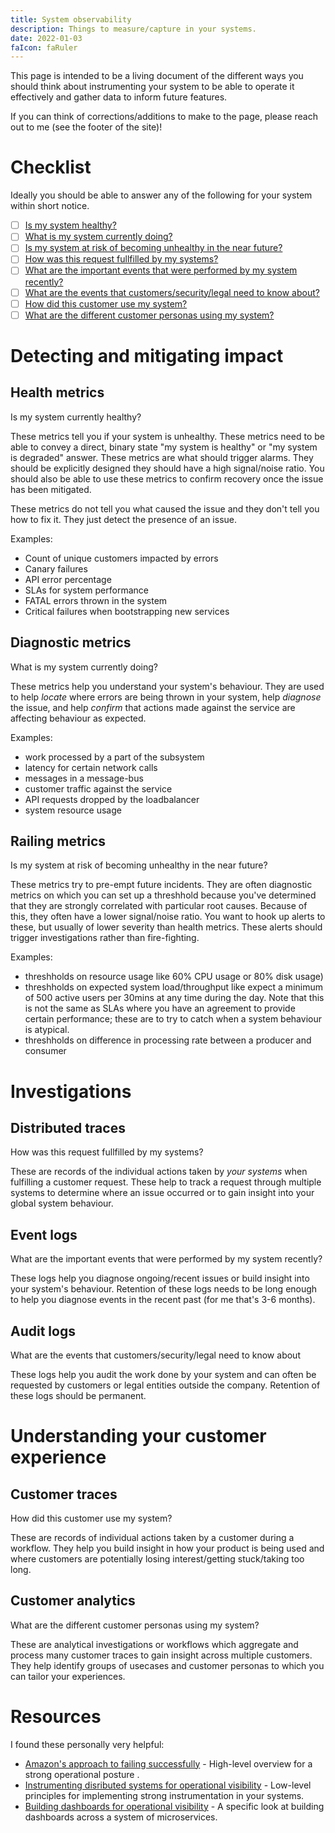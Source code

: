 ```yaml
---
title: System observability
description: Things to measure/capture in your systems.
date: 2022-01-03
faIcon: faRuler
---
```



This page is intended to be a living document of the different ways you should think about instrumenting your system to be able to operate it effectively and gather data to inform future features.

If you can think of corrections/additions to make to the page, please reach out to me (see the footer of the site)!

# Checklist

Ideally you should be able to answer any of the following for your system within short notice.

- [ ] [Is my system healthy?](#health-metrics)
- [ ] [What is my system currently doing?](#diagnostic-metrics)
- [ ] [Is my system at risk of becoming unhealthy in the near future?](#railing-metrics)
- [ ] [How was this request fullfilled by my systems?](#distributed-traces)
- [ ] [What are the important events that were performed by my system recently?](#event-logs)
- [ ] [What are the events that customers/security/legal need to know about?](#audit-logs)
- [ ] [How did this customer use my system?](#customer-traces)
- [ ] [What are the different customer personas using my system?](#customer-analytics)

# Detecting and mitigating impact

## Health metrics

<PullQuote>Is my system currently healthy?</PullQuote>

These metrics tell you if your system is unhealthy.
These metrics need to be able to convey a direct, binary state "my system is healthy" or "my system is degraded" answer.
These metrics are what should trigger alarms.
They should be explicitly designed they should have a high signal/noise ratio.
You should also be able to use these metrics to confirm recovery once the issue has been mitigated.

These metrics do not tell you what caused the issue and they don't tell you how to fix it. They just detect the presence of an issue.

Examples:

- Count of unique customers impacted by errors
- Canary failures
- API error percentage
- SLAs for system performance
- FATAL errors thrown in the system
- Critical failures when bootstrapping new services

## Diagnostic metrics

<PullQuote>What is my system currently doing?</PullQuote>

These metrics help you understand your system's behaviour.
They are used to help _locate_ where errors are being thrown in your system, help _diagnose_ the issue, and help _confirm_ that actions made against the service are affecting behaviour as expected.

Examples:

- work processed by a part of the subsystem
- latency for certain network calls
- messages in a message-bus
- customer traffic against the service
- API requests dropped by the loadbalancer
- system resource usage

## Railing metrics

<PullQuote>
  Is my system at risk of becoming unhealthy in the near future?
</PullQuote>

These metrics try to pre-empt future incidents.
They are often diagnostic metrics on which you can set up a threshhold because you've determined that they are strongly correlated with particular root causes.
Because of this, they often have a lower signal/noise ratio. You want to hook up alerts to these, but usually of lower severity than health metrics.
These alerts should trigger investigations rather than fire-fighting.

Examples:

- threshholds on resource usage like 60% CPU usage or 80% disk usage)
- threshholds on expected system load/throughput like expect a minimum of 500 active users per 30mins at any time during the day. Note that this is not the same as SLAs where you have an agreement to provide certain performance; these are to try to catch when a system behaviour is atypical.
- threshholds on difference in processing rate between a producer and consumer

# Investigations

## Distributed traces

<PullQuote>How was this request fullfilled by my systems?</PullQuote>

These are records of the individual actions taken by _your systems_ when fulfilling a customer request.
These help to track a request through multiple systems to determine where an issue occurred or to gain insight into your global system behaviour.

## Event logs

<PullQuote>
  What are the important events that were performed by my system recently?
</PullQuote>

These logs help you diagnose ongoing/recent issues or build insight into your system's behaviour.
Retention of these logs needs to be long enough to help you diagnose events in the recent past (for me that's 3-6 months).

## Audit logs

<PullQuote>
  What are the events that customers/security/legal need to know about
</PullQuote>

These logs help you audit the work done by your system and can often be requested by customers or legal entities outside the company.
Retention of these logs should be permanent.

# Understanding your customer experience

## Customer traces

<PullQuote>How did this customer use my system?</PullQuote>

These are records of individual actions taken by a customer during a workflow.
They help you build insight in how your product is being used and where customers are potentially losing interest/getting stuck/taking too long.

## Customer analytics

<PullQuote>What are the different customer personas using my system?</PullQuote>

These are analytical investigations or workflows which aggregate and process many customer traces to gain insight across multiple customers.
They help identify groups of usecases and customer personas to which you can tailor your experiences.

# Resources

I found these personally very helpful:

- [Amazon's approach to failing successfully](https://aws.amazon.com/builders-library/amazon-approach-to-failing-successfully/) - High-level overview for a strong operational posture .
- [Instrumenting disributed systems for operational visibility](https://aws.amazon.com/builders-library/instrumenting-distributed-systems-for-operational-visibility/) - Low-level principles for implementing strong instrumentation in your systems.
- [Building dashboards for operational visibility](https://aws.amazon.com/builders-library/building-dashboards-for-operational-visibility/) - A specific look at building dashboards across a system of microservices.

